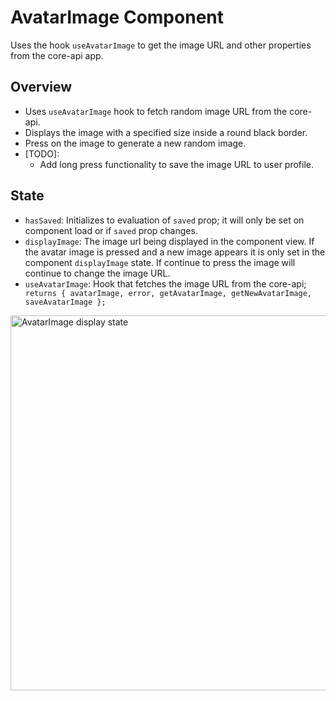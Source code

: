 

# AvatarImage Component

Uses the hook `useAvatarImage` to get the image URL and other properties from the core-api app.

## Overview

- Uses `useAvatarImage` hook to fetch random image URL from the core-api.
- Displays the image with a specified size inside a round black border.
- Press on the image to generate a new random image.
- [TODO]: 
    - Add long press functionality to save the image URL to user profile.

<AvatarImage size={360} saved=''/>

## State

- `hasSaved`: Initializes to evaluation of `saved` prop; it will only be set on component load or if `saved` prop changes.
- `displayImage`: The image url being displayed in the component view. If the avatar image is pressed and a new image appears it is only set in
the component `displayImage` state. If continue to press the image will continue to change the image URL.
- `useAvatarImage`: Hook that fetches the image URL from the core-api; 
`    returns { avatarImage, error, getAvatarImage, getNewAvatarImage, saveAvatarImage };`

<img src="/avatar-image-display-state.png" alt="AvatarImage display state" width="600"/>




